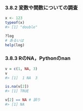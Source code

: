### 3.8.2 変数や関数についての調査

```r
x <- 123
typeof(x)
#> [1] "double"
```

```r
?log
# あるいは
help(log)
```

### 3.8.3 RのNA，Pythonのnan

```r
v = c(1, NA, 3)
v
#> [1]  1 NA  3
```

```r
is.na(v[2])
#> [1] TRUE

v[2] == NA # 誤り
#> [1] NA
```

